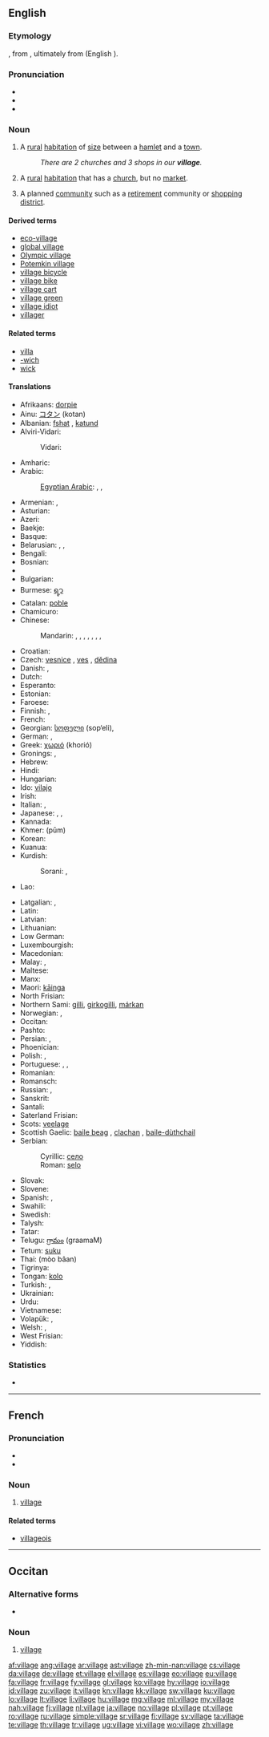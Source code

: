 ==English==
{{wikipedia}}

===Etymology===
{{etyl|fro}} {{term|vilage|lang=fro}}, from {{etyl|LL.}} {{recons|villaticum|lang=LL.}}, ultimately from {{etyl|la}} {{term|villa|lang=la}} (English {{term|villa|lang=en}}).

===Pronunciation===
* {{IPA|/ˈvɪlədʒ/}}
* {{audio|en-us-village.ogg|Audio (US)}}
* {{audio|En-uk-village.ogg|Audio (UK)}}

===Noun===
{{en-noun}}

# A [[rural]] [[habitation]] of [[size]] between a [[hamlet]] and a [[town]].
#: ''There are 2 churches and 3 shops in our '''village'''.''
# {{British}} A [[rural]] [[habitation]] that has a [[church]], but no [[market]].
# {{Australia}} A planned [[community]] such as a [[retirement]] community or [[shopping]] [[district]].

====Derived terms====
* [[eco-village]]
* [[global village]]
* [[Olympic village]]
* [[Potemkin village]]
* [[village bicycle]]
* [[village bike]]
* [[village cart]]
* [[village green]]
* [[village idiot]]
* [[villager]]

====Related terms====
* [[villa]]
* [[-wich]]
* [[wick]]

====Translations====
{{trans-top|a rural habitation of size between a hamlet and a town}}
* Afrikaans: [[dorpie]]
* Ainu: [[コタン]] (kotan)
* Albanian: [[fshat]] {{m}}, [[katund]] {{m}}
* Alviri-Vidari:
*: Vidari: {{tø|avd|دیه|tr=diye}}
* Amharic: {{t|am|መንደር|tr=mändär|sc=Ethi}}
* Arabic: {{t+|ar|قرية|f|tr=qárya}}
*: [[Egyptian Arabic]]: {{tø|arz|قرية|f|tr=qarya|sc=Arab}}, {{tø|arz|كفر|m|tr=kafr|sc=Arab}}, {{tø|arz|نجع|m|tr=nagʕ|sc=Arab}}
* Armenian: {{t-|hy|գյուղ|tr=gyuġ}}, {{t-|hy|շեն|tr=šen}}
* Asturian: {{t|ast|aldea|f}}
* Azeri: {{t+|az|kənd|xs=Azeri}}
* Baekje: {{tø|pkc|夫里|tr=buri}}
* Basque: {{t|eu|herrixka|xs=Basque}}
* Belarusian: {{t-|be|весь|f|tr=ves'|xs=Belarusian}}, {{t|be|вёска|f|tr=vjóska|xs=Belarusian}}, {{t|be|сяло|n|tr=sjaló|sc=Cyrl}}
* Bengali: {{t|bn|গ্রাম|sc=Beng}}
* Bosnian: {{t-|bs|selo|n}}
* {{trreq|br}}
* Bulgarian: {{t+|bg|село|n}}
* Burmese: [[ရ့ာ]]
* Catalan: [[poble]] {{m}}
* Chamicuro: {{tø|ccc|chi'nashtalichi}}
* Chinese:
*: Mandarin: {{t-|cmn|村|tr=cūn|sc=Hani}}, {{t-|cmn|鄉村|sc=Hani}}, {{t-|cmn|乡村|tr=xiāngcūn|sc=Hani}}, {{t-|cmn|農村|sc=Hani}}, {{t-|cmn|农村|tr=nóngcūn|sc=Hani}}, {{t-|cmn|村子|tr=cūnzi|sc=Hani}}, {{t-|cmn|村莊|sc=Hani}}, {{t-|cmn|村庄|tr=cūnzhuāng|sc=Hani}}
* Croatian: {{t+|hr|selo|n}}
* Czech: [[vesnice]] {{f}}, [[ves]] {{f}}, [[dědina]] {{f}}
* Danish: {{t-|da|landsby|c}}, {{t-|da|by|c}}
* Dutch: {{t+|nl|dorp|n}}
* Esperanto: {{t-|eo|vilaĝo|xs=Esperanto}}
* Estonian: {{t+|et|küla}}
* Faroese: {{t|fo|bygd|f}}
* Finnish: {{t+|fi|kylä}}, {{t|fi|kirkonkylä}}
* French: {{t+|fr|village|m}}
* Georgian: [[სოფელი]] (sop‘eli), {{t|ka|შენი|tr=sheni|sc=Geor}}
* German: {{t+|de|Dorf|n}}, {{t+|de|Dörfer|p}}
* Greek: [[χωριό]] (khorió) {{n}}
* Gronings: {{tø|gos|loug}}, {{tø|gos|dörp}}
* Hebrew: {{t|he|כפר|m|tr=kfar}}
* Hindi: {{t|hi|गांव|m|tr=gānv|sc=Deva}}
* Hungarian: {{t+|hu|falu}}
* Ido: [[vilajo]]
* Irish: {{t+|ga|sráidbhaile|m|xs=Irish}}
* Italian: {{t+|it|villaggio|m}}, {{t+|it|borgo|m}}
* Japanese: {{t+|ja|村}}, {{t+|ja|むら|tr=mura}}, {{t+|ja|田舎|tr=いなか, inaka}} {{qualifier|country}}
* Kannada: {{t|kn|ಗ್ರಾಮ|tr=grāma|sc=Knda|xs=Kannada}}
* Khmer: {{Khmr|[[ភូមិ]]}} (pūm)
* Korean: {{t+|ko|마을|tr=ma-eul|sc=Hang}}
* Kuanua: {{tø|ksd|gunan}}
* Kurdish:
*: Sorani: {{ku-Arab|[[دێ]]}}, {{ku-Arab|[[گوند]]}}
* Lao: {{t-|lo|ບ້ານ|tr=baan|sc=Laoo|xs=Lao}}
{{trans-mid}}
* Latgalian: {{tø|ltg|sola}}, {{tø|ltg|cīms}}
* Latin: {{t+|la|rus|n}}
* Latvian: {{t|lv|ciems|m}}
* Lithuanian: {{t+|lt|kaimas|m|xs=Lithuanian}}
* Low German: {{t|nds|Dörp|n}}
* Luxembourgish: {{t|lb|Duerf|n}}
* Macedonian: {{t-|mk|село|n|tr=sélo}}
* Malay: {{t+|ms|kampung|xs=Malay}}, {{t|ms|kampong}}
* Maltese: {{t+|mt|villaġġ|xs=Maltese}}
* Manx: {{t|gv|balley beg|m}}
* Maori: [[kāinga]]
* North Frisian: {{qualifier|Sylt dialect}} {{tø|frr|tērp|n}}
* Northern Sami: [[gilli]], [[girkogilli]], [[márkan]]
* Norwegian: {{t+|no|landsby}}, {{t-|no|torp|n}}
* Occitan: {{t+|oc|vilatge|xs=Occitan}}
* Pashto: {{t-|ps|کلی|m|tr=kəlai}}
* Persian: {{t|fa|روستا|tr=rustā|xs=Persian}}, {{t+|fa|ده|tr=deh|xs=Persian}}
* Phoenician: {{tø|phn|𐤊𐤐𐤓|m|tr=kpr|sc=Phnx}}
* Polish: {{t+|pl|wieś|f}}, {{t|pl|wioska|f}}
* Portuguese: {{t+|pt|aldeia|f}}, {{t|pt|vila}}, {{t|pt|povoado}}
* Romanian: {{t+|ro|sat|n}}
* Romansch: {{t|rm|vischnanca|f}}
* Russian: {{t+|ru|деревня|f|tr=derévnja}}, {{t+|ru|село|n|tr=seló}}
* Sanskrit: {{t|sa|ग्राम|tr=grām|sc=Deva}}
* Santali: {{tø|sat|ᱚᱛᱳ|tr=ato|sc=Olck}}
* Saterland Frisian: {{tø|stq|Täärp}}
* Scots: [[veelage]]
* Scottish Gaelic: [[baile beag]] {{m}}, [[clachan]] {{m}}, [[baile-dùthchail]] {{m}}
* Serbian:
*: Cyrillic: [[село]] {{n}}
*: Roman: [[selo#Serbian|selo]] {{n}}
* Slovak: {{t-|sk|dedina|f}}
* Slovene: {{t+|sl|vas|f}}
* Spanish: {{t-|es|aldea|f}}, {{t+|es|pueblo|m}}
* Swahili: {{t+|sw|kijiji|xs=Swahili}}
* Swedish: {{t+|sv|by|c}}
* Talysh: {{tø|tly|ди|tr=di}}
* Tatar: {{t+|tt|авыл|sc=Cyrl|xs=Tatar}}
* Telugu: [[గ్రామం]] (graamaM)
* Tetum: [[suku]]
* Thai: {{Thai|[[หมู่บ้าน]]}} (mòo bâan)
* Tigrinya: {{t|ti|ቍሸት|tr=kʷ’ɨʃetɨ|sc=Ethi}}
* Tongan: [[kolo]]
* Turkish: {{t+|tr|köy}}, {{t+|tr|nahiye}}
* Ukrainian: {{t+|uk|село|n|tr=seló|xs=Ukrainian}}
* Urdu: {{t|ur|گانو|m|tr=gānv|sc=ur-Arab}}
* Vietnamese: {{t+|vi|làng|xs=Vietnamese}}
* Volapük: {{t+|vo|vilag}}, {{qualifier|diminutive}} {{t+|vo|vilagil}}
* Welsh: {{t-|cy|llan|f|xs=Welsh}}, {{t+|cy|pentref|m|xs=Welsh}}
* West Frisian: {{t+|fy|doarp|n|xs=West Frisian}}
* Yiddish: {{t-|yi|דאָרף|n|tr=dorf|xs=Yiddish}}
{{trans-bottom}}

===Statistics===
* {{rank|cry|step|turning|812|village|quickly|lie|supposed}}

----

==French==

===Pronunciation===
* {{audio|Fr-village.ogg|Audio (un village)}}
* {{IPA|/vilaʒ/|lang=fr}}

===Noun===
{{fr-noun|m}}

# [[#English|village]]

====Related terms====
* [[villageois]]

----

==Occitan==

===Alternative forms===
* {{l|oc|vilage}}

===Noun===
{{oc-noun|m}}

# [[#English|village]]

[[af:village]]
[[ang:village]]
[[ar:village]]
[[ast:village]]
[[zh-min-nan:village]]
[[cs:village]]
[[da:village]]
[[de:village]]
[[et:village]]
[[el:village]]
[[es:village]]
[[eo:village]]
[[eu:village]]
[[fa:village]]
[[fr:village]]
[[fy:village]]
[[gl:village]]
[[ko:village]]
[[hy:village]]
[[io:village]]
[[id:village]]
[[zu:village]]
[[it:village]]
[[kn:village]]
[[kk:village]]
[[sw:village]]
[[ku:village]]
[[lo:village]]
[[lt:village]]
[[li:village]]
[[hu:village]]
[[mg:village]]
[[ml:village]]
[[my:village]]
[[nah:village]]
[[fj:village]]
[[nl:village]]
[[ja:village]]
[[no:village]]
[[pl:village]]
[[pt:village]]
[[ro:village]]
[[ru:village]]
[[simple:village]]
[[sr:village]]
[[fi:village]]
[[sv:village]]
[[ta:village]]
[[te:village]]
[[th:village]]
[[tr:village]]
[[ug:village]]
[[vi:village]]
[[wo:village]]
[[zh:village]]